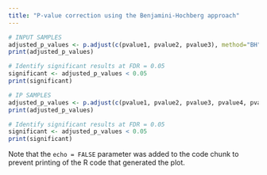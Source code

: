 ---
title: "P-value correction using the Benjamini-Hochberg approach"
---

```{r}


# INPUT SAMPLES
adjusted_p_values <- p.adjust(c(pvalue1, pvalue2, pvalue3), method="BH", number_of_sample_tested)
print(adjusted_p_values)

# Identify significant results at FDR = 0.05
significant <- adjusted_p_values < 0.05
print(significant)

# IP SAMPLES
adjusted_p_values <- p.adjust(c(pvalue1, pvalue2, pvalue3, pvalue4, pvalue5), method="BH", number_of_sample_tested)
print(adjusted_p_values)

# Identify significant results at FDR = 0.05
significant <- adjusted_p_values < 0.05
print(significant)


```

Note that the `echo = FALSE` parameter was added to the code chunk to prevent printing of the R code that generated the plot.
